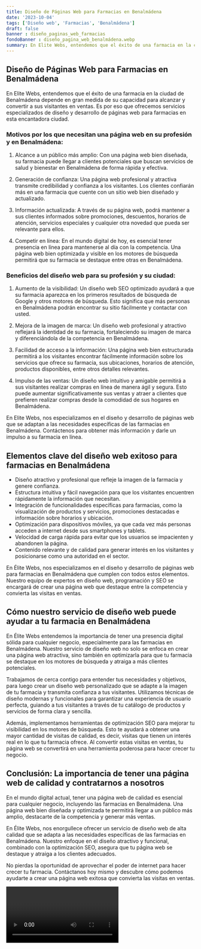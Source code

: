 ```yaml
---
title: Diseño de Páginas Web para Farmacias en Benalmádena
date: '2023-10-04'
tags: ['Diseño web', 'Farmacias', 'Benalmádena']
draft: false
banner : diseño_paginas_web_farmacias
fondoBanner : diseño_pagina_web_benalmádena.webp
summary: En Elite Webs, entendemos que el éxito de una farmacia en la ciudad de Benalmádena depende en gran medida de su capacidad para alcanzar y convertir a sus visitantes en ventas. Es por eso que ofrecemos servicios especializados de diseño y desarrollo de páginas web para farmacias en esta encantadora ciudad.
---
```


## Diseño de Páginas Web para Farmacias en Benalmádena

En Elite Webs, entendemos que el éxito de una farmacia en la ciudad de Benalmádena depende en gran medida de su capacidad para alcanzar y convertir a sus visitantes en ventas. Es por eso que ofrecemos servicios especializados de diseño y desarrollo de páginas web para farmacias en esta encantadora ciudad.

### Motivos por los que necesitan una página web en su profesión y en Benalmádena:

1. Alcance a un público más amplio: Con una página web bien diseñada, su farmacia puede llegar a clientes potenciales que buscan servicios de salud y bienestar en Benalmádena de forma rápida y efectiva.

2. Generación de confianza: Una página web profesional y atractiva transmite credibilidad y confianza a los visitantes. Los clientes confiarán más en una farmacia que cuente con un sitio web bien diseñado y actualizado.

3. Información actualizada: A través de su página web, podrá mantener a sus clientes informados sobre promociones, descuentos, horarios de atención, servicios especiales y cualquier otra novedad que pueda ser relevante para ellos.

4. Competir en línea: En el mundo digital de hoy, es esencial tener presencia en línea para mantenerse al día con la competencia. Una página web bien optimizada y visible en los motores de búsqueda permitirá que su farmacia se destaque entre otras en Benalmádena.

### Beneficios del diseño web para su profesión y su ciudad:

1. Aumento de la visibilidad: Un diseño web SEO optimizado ayudará a que su farmacia aparezca en los primeros resultados de búsqueda de Google y otros motores de búsqueda. Esto significa que más personas en Benalmádena podrán encontrar su sitio fácilmente y contactar con usted.

2. Mejora de la imagen de marca: Un diseño web profesional y atractivo reflejará la identidad de su farmacia, fortaleciendo su imagen de marca y diferenciándola de la competencia en Benalmádena.

3. Facilidad de acceso a la información: Una página web bien estructurada permitirá a los visitantes encontrar fácilmente información sobre los servicios que ofrece su farmacia, sus ubicaciones, horarios de atención, productos disponibles, entre otros detalles relevantes.

4. Impulso de las ventas: Un diseño web intuitivo y amigable permitirá a sus visitantes realizar compras en línea de manera ágil y segura. Esto puede aumentar significativamente sus ventas y atraer a clientes que prefieren realizar compras desde la comodidad de sus hogares en Benalmádena.

En Elite Webs, nos especializamos en el diseño y desarrollo de páginas web que se adaptan a las necesidades específicas de las farmacias en Benalmádena. Contáctenos para obtener más información y darle un impulso a su farmacia en línea.

<GifSeo />

<Cta />

## Elementos clave del diseño web exitoso para farmacias en Benalmádena

- Diseño atractivo y profesional que refleje la imagen de la farmacia y genere confianza.
- Estructura intuitiva y fácil navegación para que los visitantes encuentren rápidamente la información que necesitan.
- Integración de funcionalidades específicas para farmacias, como la visualización de productos y servicios, promociones destacadas e información sobre horarios y ubicación.
- Optimización para dispositivos móviles, ya que cada vez más personas acceden a internet desde sus smartphones y tablets.
- Velocidad de carga rápida para evitar que los usuarios se impacienten y abandonen la página.
- Contenido relevante y de calidad para generar interés en los visitantes y posicionarse como una autoridad en el sector.

En Élite Webs, nos especializamos en el diseño y desarrollo de páginas web para farmacias en Benalmádena que cumplen con todos estos elementos. Nuestro equipo de expertos en diseño web, programación y SEO se encargará de crear una página web que destaque entre la competencia y convierta las visitas en ventas.

## Cómo nuestro servicio de diseño web puede ayudar a tu farmacia en Benalmádena

En Élite Webs entendemos la importancia de tener una presencia digital sólida para cualquier negocio, especialmente para las farmacias en Benalmádena. Nuestro servicio de diseño web no solo se enfoca en crear una página web atractiva, sino también en optimizarla para que tu farmacia se destaque en los motores de búsqueda y atraiga a más clientes potenciales.

Trabajamos de cerca contigo para entender tus necesidades y objetivos, para luego crear un diseño web personalizado que se adapte a la imagen de tu farmacia y transmita confianza a tus visitantes. Utilizamos técnicas de diseño modernas y funcionales para garantizar una experiencia de usuario perfecta, guiando a tus visitantes a través de tu catálogo de productos y servicios de forma clara y sencilla.

Además, implementamos herramientas de optimización SEO para mejorar tu visibilidad en los motores de búsqueda. Esto te ayudará a obtener una mayor cantidad de visitas de calidad, es decir, visitas que tienen un interés real en lo que tu farmacia ofrece. Al convertir estas visitas en ventas, tu página web se convertirá en una herramienta poderosa para hacer crecer tu negocio.

## Conclusión: La importancia de tener una página web de calidad y contratarnos a nosotros

En el mundo digital actual, tener una página web de calidad es esencial para cualquier negocio, incluyendo las farmacias en Benalmádena. Una página web bien diseñada y optimizada te permitirá llegar a un público más amplio, destacarte de la competencia y generar más ventas.

En Élite Webs, nos enorgullece ofrecer un servicio de diseño web de alta calidad que se adapta a las necesidades específicas de las farmacias en Benalmádena. Nuestro enfoque en el diseño atractivo y funcional, combinado con la optimización SEO, asegura que tu página web se destaque y atraiga a los clientes adecuados.

No pierdas la oportunidad de aprovechar el poder de internet para hacer crecer tu farmacia. Contáctanos hoy mismo y descubre cómo podemos ayudarte a crear una página web exitosa que convierta las visitas en ventas.

<Video />

<CtaBot job='Farmacias' city='Benalmádena'/>

<Gmaps query='Benalmádena+españa+maps' />